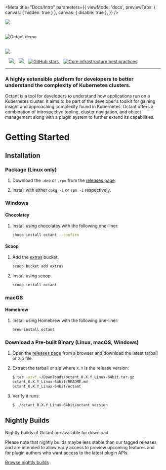 
<Meta
  title="Docs/Intro"
  parameters={{
    viewMode: 'docs',
    previewTabs: { canvas: { hidden: true } },
    canvas: { disable: true },
  }}
/>

<div style={{ margin: '0 auto', maxWidth: '600px', color: 'white', textAlign: 'center' }}>
  <img
    style={{ width: '75%', margin: '0 auto 2em auto' }}
    src="/assets/octant-logo.png"
  />
  <br />
  <br />


![Octant demo](/assets/octant-demo.gif)

<br/>

<a href="https://github.com/vmware-tanzu/octant/releases/latest">
  <img src="https://img.shields.io/github/release/vmware-tanzu/octant.svg" />
</a>

&nbsp;&nbsp;
<a href="https://github.com/vmware-tanzu/octant">
  <img src="https://github.com/vmware-tanzu/octant/workflows/preflight-checks/badge.svg" />
</a>
&nbsp;&nbsp;
<a href="https://github.com/vmware-tanzu/octant/blob/master/LICENSE">
  <img src="https://img.shields.io/badge/License-Apache%202.0-blue.svg" />
</a>
&nbsp;&nbsp;
<a href="https://github.com/vmware-tanzu/octant">
  <img
    alt="GitHub stars"
    src="https://img.shields.io/github/stars/vmware-tanzu/octant?style=social"
  />
</a>
&nbsp;&nbsp;
<a href="https://bestpractices.coreinfrastructure.org/projects/4142">
  <img
    alt="Core infrastructure best practices"
    src="https://bestpractices.coreinfrastructure.org/projects/4142/badge"
  />
</a>

---

<h3>A highly extensible platform for developers to better understand the complexity of Kubernetes clusters.</h3>
<p>
Octant is a tool for developers to understand how applications run on a Kubernetes cluster.
It aims to be part of the developer's toolkit for gaining insight and approaching complexity found in Kubernetes.
Octant offers a combination of introspective tooling, cluster navigation, and object management along with a plugin system to further extend its capabilities.
</p>
</div>

# Getting Started

## Installation

### Package (Linux only)

1. Download the `.deb` or `.rpm` from the [releases page](https://github.com/vmware-tanzu/octant/releases).

2. Install with either `dpkg -i` or `rpm -i` respectively.

###  Windows

#### Chocolatey

1. Install using chocolatey with the following one-liner:

   ```sh
   choco install octant --confirm
   ```

#### Scoop

1. Add the [extras](https://github.com/lukesampson/scoop-extras) bucket.

   ```sh
   scoop bucket add extras
   ```

2. Install using scoop.

   ```sh
   scoop install octant
   ```

### macOS

#### Homebrew

1. Install using Homebrew with the following one-liner:

   ```sh
   brew install octant
   ```

### Download a Pre-built Binary (Linux, macOS, Windows)

1. Open the [releases page](https://github.com/vmware-tanzu/octant/releases) from a browser and download the latest tarball or zip file.

2. Extract the tarball or zip where `X.Y` is the release version:

    ```sh
    $ tar -xzvf ~/Downloads/octant_0.X.Y_Linux-64bit.tar.gz
    octant_0.X.Y_Linux-64bit/README.md
    octant_0.X.Y_Linux-64bit/octant
    ```

3. Verify it runs:

    ```sh
    $ ./octant_0.X.Y_Linux-64bit/octant version
    ```

## Nightly Builds

Nightly builds of Octant are available for download.

Please note that nightly builds maybe less stable than our tagged releases and are intended to allow early access to
preview upcoming features and for plugin authors who want access to the latest plugin APIs.

[Browse nightly builds](https://console.cloud.google.com/storage/browser/octant-nightlies)

